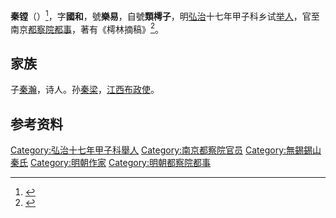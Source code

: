 {{明清人物信息框
| 姓名 = 秦镗
| 原名 =
| 圖片名稱= 
| 圖片大小 =
| 圖片說明 = 
| 最高職務 =
| 國家 = 大明 
| 爵位 =
| 籍貫 = 直隸常州府無錫縣
| 族裔 = 
| 字號 = 字國和，號樂易
| 諡號 =
| 出生日期 = 天順七年（1463年）
| 出生地點 = 
| 逝世日期 = 嘉靖二十年（1541年）
| 逝世地點 =
| 墓葬 =
| 配偶 = 
| 親屬 = 
| 出身 = 明弘治十七年甲子科乡试举人
| 經歷 =
| 著作 = 《樗林摘稿》
}}

'''秦镗'''（{{bd|1463年||1541年|catIdx=Q秦}}）<ref>{{cite book|title= 《江苏省志》|page= 117|year= 2003|volume= 83|issue= 2|author= 江苏省地方志编纂委员会|publisher= [[江苏人民出版社|江苏人民出版社]]}}</ref>，字'''國和'''，號'''樂易'''，自號'''類樗子'''，明[[弘治|弘治]]十七年甲子科乡试[[举人|举人]]，官至南京[[都察院|都察院]][[都事|都事]]，著有《樗林摘稿》<ref>{{cite book|title= 《中國人名大辭典》|author= 臧勵龢|year= 1949|publisher= [[商務印書館|商務印書館]]}}</ref>。

==家族==
子[[秦瀚|秦瀚]]，诗人。孙[[秦梁|秦梁]]，[[江西|江西]][[布政使|布政使]]。
==参考资料==
<references />

[[Category:弘治十七年甲子科舉人|Category:弘治十七年甲子科舉人]]
[[Category:南京都察院官员|Category:南京都察院官员]]
[[Category:無錫錫山秦氏|Category:無錫錫山秦氏]]
[[Category:明朝作家|Category:明朝作家]]
[[Category:明朝都察院都事|Category:明朝都察院都事]]